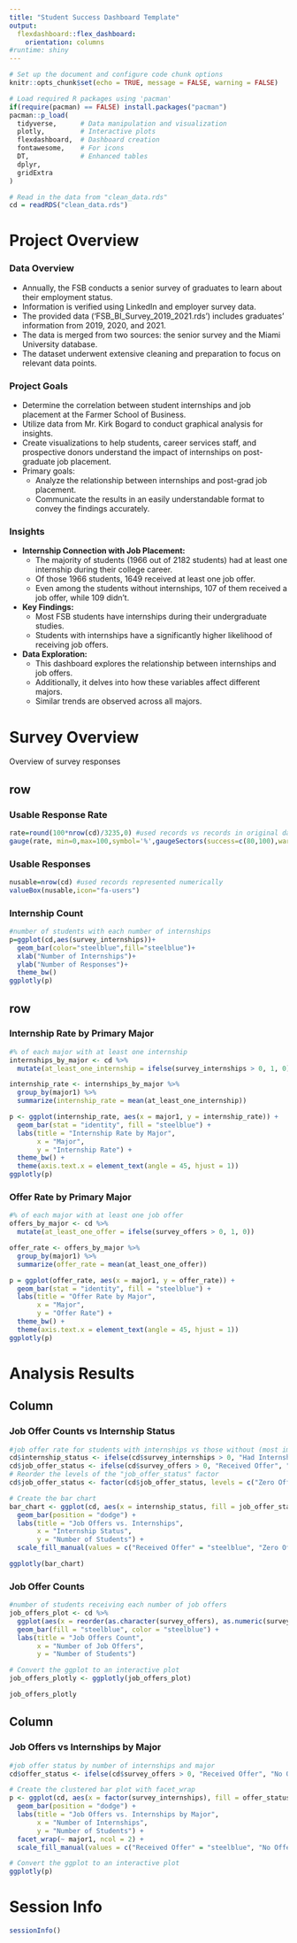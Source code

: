 ```yaml
---
title: "Student Success Dashboard Template"
output: 
  flexdashboard::flex_dashboard:
    orientation: columns
#runtime: shiny
---
```


```r
# Set up the document and configure code chunk options
knitr::opts_chunk$set(echo = TRUE, message = FALSE, warning = FALSE)

# Load required R packages using 'pacman'
if(require(pacman) == FALSE) install.packages("pacman")
pacman::p_load(
  tidyverse,      # Data manipulation and visualization
  plotly,         # Interactive plots
  flexdashboard,  # Dashboard creation
  fontawesome,    # For icons
  DT,             # Enhanced tables
  dplyr,
  gridExtra
)

# Read in the data from "clean_data.rds"
cd = readRDS("clean_data.rds")
```

# Project Overview


### **Data Overview**

- Annually, the FSB conducts a senior survey of graduates to learn about their employment status.
- Information is verified using LinkedIn and employer survey data.
- The provided data ('FSB_BI_Survey_2019_2021.rds') includes graduates' information from 2019, 2020, and 2021.
- The data is merged from two sources: the senior survey and the Miami University database.
- The dataset underwent extensive cleaning and preparation to focus on relevant data points.

### **Project Goals**

- Determine the correlation between student internships and job placement at the Farmer School of Business.
- Utilize data from Mr. Kirk Bogard to conduct graphical analysis for insights.
- Create visualizations to help students, career services staff, and prospective donors understand the impact of internships on post-graduate job placement.
- Primary goals:
  - Analyze the relationship between internships and post-grad job placement.
  - Communicate the results in an easily understandable format to convey the findings accurately.

### **Insights**

- **Internship Connection with Job Placement:**
  - The majority of students (1966 out of 2182 students) had at least one internship during their college career.
  - Of those 1966 students, 1649 received at least one job offer.
  - Even among the students without internships, 107 of them received a job offer, while 109 didn't.
- **Key Findings:**
  - Most FSB students have internships during their undergraduate studies.
  - Students with internships have a significantly higher likelihood of receiving job offers.
- **Data Exploration:**
  - This dashboard explores the relationship between internships and job offers.
  - Additionally, it delves into how these variables affect different majors.
  - Similar trends are observed across all majors.


# Survey Overview {data-orientation="columns"}

Overview of survey responses

## row {data-width="300"}

### Usable Response Rate

```r
rate=round(100*nrow(cd)/3235,0) #used records vs records in original data
gauge(rate, min=0,max=100,symbol='%',gaugeSectors(success=c(80,100),warning=c(40,79),danger = c(0,39)))
```

### Usable Responses

```r
nusable=nrow(cd) #used records represented numerically
valueBox(nusable,icon="fa-users")
```

### Internship Count

```r
#number of students with each number of internships
p=ggplot(cd,aes(survey_internships))+
  geom_bar(color="steelblue",fill="steelblue")+
  xlab("Number of Internships")+
  ylab("Number of Responses")+
  theme_bw()
ggplotly(p)
```

## row {data-height="600"}

### Internship Rate by Primary Major

```r
#% of each major with at least one internship
internships_by_major <- cd %>%
  mutate(at_least_one_internship = ifelse(survey_internships > 0, 1, 0))

internship_rate <- internships_by_major %>%
  group_by(major1) %>%
  summarize(internship_rate = mean(at_least_one_internship))

p <- ggplot(internship_rate, aes(x = major1, y = internship_rate)) +
  geom_bar(stat = "identity", fill = "steelblue") +
  labs(title = "Internship Rate by Major",
       x = "Major",
       y = "Internship Rate") +
  theme_bw() +
  theme(axis.text.x = element_text(angle = 45, hjust = 1))
ggplotly(p)
```

### Offer Rate by Primary Major

```r
#% of each major with at least one job offer
offers_by_major <- cd %>%
  mutate(at_least_one_offer = ifelse(survey_offers > 0, 1, 0))

offer_rate <- offers_by_major %>%
  group_by(major1) %>%
  summarize(offer_rate = mean(at_least_one_offer))

p = ggplot(offer_rate, aes(x = major1, y = offer_rate)) +
  geom_bar(stat = "identity", fill = "steelblue") +
  labs(title = "Offer Rate by Major",
       x = "Major",
       y = "Offer Rate") +
  theme_bw() +
  theme(axis.text.x = element_text(angle = 45, hjust = 1))
ggplotly(p)
```

# Analysis Results {data-orientation="columns"}

## Column {data-width="400"}

### Job Offer Counts vs Internship Status

```r
#job offer rate for students with internships vs those without (most important graph)
cd$internship_status <- ifelse(cd$survey_internships > 0, "Had Internship", "Zero Internships")
cd$job_offer_status <- ifelse(cd$survey_offers > 0, "Received Offer", "Zero Offers")
# Reorder the levels of the "job_offer_status" factor
cd$job_offer_status <- factor(cd$job_offer_status, levels = c("Zero Offers", "Received Offer"))

# Create the bar chart
bar_chart <- ggplot(cd, aes(x = internship_status, fill = job_offer_status)) +
  geom_bar(position = "dodge") +
  labs(title = "Job Offers vs. Internships",
       x = "Internship Status",
       y = "Number of Students") +
  scale_fill_manual(values = c("Received Offer" = "steelblue", "Zero Offers" = "red"))

ggplotly(bar_chart)
```

### Job Offer Counts

```r
#number of students receiving each number of job offers
job_offers_plot <- cd %>%
  ggplot(aes(x = reorder(as.character(survey_offers), as.numeric(survey_offers)))) +
  geom_bar(fill = "steelblue", color = "steelblue") +
  labs(title = "Job Offers Count",
       x = "Number of Job Offers",
       y = "Number of Students")

# Convert the ggplot to an interactive plot
job_offers_plotly <- ggplotly(job_offers_plot)

job_offers_plotly

```

## Column {data-width="600"}

### Job Offers vs Internships by Major

```r
#job offer status by number of internships and major
cd$offer_status <- ifelse(cd$survey_offers > 0, "Received Offer", "No Offer")

# Create the clustered bar plot with facet_wrap
p <- ggplot(cd, aes(x = factor(survey_internships), fill = offer_status)) +
  geom_bar(position = "dodge") +
  labs(title = "Job Offers vs. Internships by Major",
       x = "Number of Internships",
       y = "Number of Students") +
  facet_wrap(~ major1, ncol = 2) +
  scale_fill_manual(values = c("Received Offer" = "steelblue", "No Offer" = "red"))

# Convert the ggplot to an interactive plot
ggplotly(p)
```

# Session Info
```r
sessionInfo()
```

